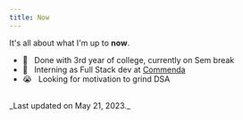 ```yaml
---
title: Now
---
```


It's all about what I'm up to **now**.

- 💪 &nbsp; Done with 3rd year of college, currently on Sem break
- 🙌 &nbsp; Interning as Full Stack dev at [Commenda](https://commenda.io)
- 😭 &nbsp; Looking for motivation to grind DSA

<br />
_Last updated on May 21, 2023._
